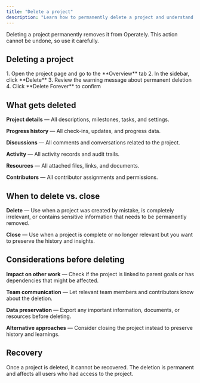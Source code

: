 ```yaml
---
title: "Delete a project"
description: "Learn how to permanently delete a project and understand the consequences."
---
```



<ImageEnhancer />

Deleting a project permanently removes it from Operately. This action cannot be undone, so use it carefully.

## Deleting a project

<Steps>
1. Open the project page and go to the **Overview** tab
2. In the sidebar, click **Delete**
3. Review the warning message about permanent deletion
4. Click **Delete Forever** to confirm
</Steps>

## What gets deleted

**Project details** — All descriptions, milestones, tasks, and settings.

**Progress history** — All check-ins, updates, and progress data.

**Discussions** — All comments and conversations related to the project.

**Activity** — All activity records and audit trails.

**Resources** — All attached files, links, and documents.

**Contributors** — All contributor assignments and permissions.

## When to delete vs. close

**Delete** — Use when a project was created by mistake, is completely irrelevant, or contains sensitive information that needs to be permanently removed.

**Close** — Use when a project is complete or no longer relevant but you want to preserve the history and insights.

## Considerations before deleting

**Impact on other work** — Check if the project is linked to parent goals or has dependencies that might be affected.

**Team communication** — Let relevant team members and contributors know about the deletion.

**Data preservation** — Export any important information, documents, or resources before deleting.

**Alternative approaches** — Consider closing the project instead to preserve history and learnings.

## Recovery

Once a project is deleted, it cannot be recovered. The deletion is permanent and affects all users who had access to the project.